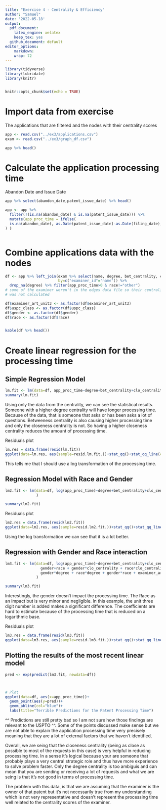 ```yaml
---
title: "Exercise 4 - Centrality & Efficiency"
author: "Samuel"
date: '2022-05-18'
output: 
  pdf_document: 
    latex_engine: xelatex
    keep_tex: yes
  github_document: default
editor_options: 
    markdown: 
    wrap: 72
---
```


```r
library(tidyverse)
library(lubridate)
library(knitr)


knitr::opts_chunk$set(echo = TRUE)
```



# Import data from exercise 
The applications that are filtered and the nodes with their centrality scores

```r
app <- read.csv("../ex3/applications.csv")
exam <- read.csv("../ex3/graph_df.csv")


```

```r
app %>% head()

```


# Calculate the application processing time

Abandon Date and Issue Date
```r
app %>% select(abandon_date,patent_issue_date) %>% head()
```

```r
app <- app %>% 
  filter(!(is.na(abandon_date) & is.na(patent_issue_date))) %>% 
  mutate(app_proc_time = ifelse(
  is.na(abandon_date), as.Date(patent_issue_date)-as.Date(filing_date), as.Date(abandon_date)-as.Date(filing_date)
) )



```

# Combine applications data with the nodes
```r
df <- app %>% left_join(exam %>% select(name, degree, bet_centrality, clo_centrality), 
                        by=c("examiner_id"="name")) %>% 
  drop_na(degree) %>% filter(app_proc_time>0 & race!="other")  
# some of the examiner weren't in the edges data file so their centrality
# was not calculated

df$examiner_art_unit3 <- as.factor(df$examiner_art_unit3)
df$uspc_class <- as.factor(df$uspc_class)
df$gender <- as.factor(df$gender)
df$race <- as.factor(df$race)


kable(df %>% head())

```


# Create linear regression for the processing time

## Simple Regression Model

```r
lm.fit <- lm(data=df, app_proc_time~degree+bet_centrality+clo_centrality)
summary(lm.fit)


```
Using only the data from the centrality, we can see the statistical results.
Someone with a higher degree centrality will have longer processing time.  
Because of the data, that is someone that asks or has been asks a lot of 
questions.  Betweeness centrality is also causing higher processing time and 
only the closeness centrality is not.  So having a higher closeness centrality
reduces the amount of processing time.


Residuals plot
```r
lm.res = data.frame(resid(lm.fit))
ggplot(data=lm.res, aes(sample=resid.lm.fit.))+stat_qq()+stat_qq_line(col="blue")

```
This tells me that I should use a log transformation of the processing time.




## Regression Model with Race and Gender

```r
lm2.fit <- lm(data=df, log(app_proc_time)~degree+bet_centrality+clo_centrality
              )

summary(lm2.fit)

```

Residuals plot
```r
lm2.res = data.frame(resid(lm2.fit))
ggplot(data=lm2.res, aes(sample=resid.lm2.fit.))+stat_qq()+stat_qq_line(col="blue")

```
Using the log transformation we can see that it is a lot better.



## Regression with Gender and Race interaction

```r
lm3.fit <- lm(data=df, log(app_proc_time)~degree+bet_centrality+clo_centrality+
                gender+race + gender*clo_centrality + race*clo_centrality+
                gender*degree + race*degree + gender*race + examiner_art_unit3
              )

summary(lm3.fit)
```
Interestingly, the gender doesn't impact the processing time.  The Race as an 
impact but is very minor and negligible.  In this example, the unit three digit
number is added makes a significant difference.
The coefficients are hard to estimate because of the processing time that is 
reduced on a logarithmic base.




Residuals plot
```r
lm3.res = data.frame(resid(lm3.fit))
ggplot(data=lm3.res, aes(sample=resid.lm3.fit.))+stat_qq()+stat_qq_line(col="blue")

```


## Plotting the results of the most recent linear model

```r
pred <- exp(predict(lm3.fit, newdata=df))



# Plot
ggplot(data=df, aes(x=app_proc_time))+
  geom_point(aes(y=pred))+
  geom_abline(col="blue")+
  labs(title="Terrible Predictions for the Patent Processing Time")

```

^^ Predictions are still pretty bad so I am not sure how those findings are 
relevant to the USPTO ^^.  Some of the points discussed make sense but we
are not able to explain the application processing time very precisely meaning
that they are a lot of external factors that we haven't identified.

Overall, we are seing that the closeness centrality (being as close as possible
to most of the requests in this case) is very helpful in reducing processing 
time.  In a sense it's logical because your are someone that probably plays a 
very central strategic role and thus have more experience to solve problem 
faster.  Only the degree centrality is too ambiguis and can mean that you are
sending or receiving a lot of requests and what we are seing is that it's not 
good in terms of processing time.

The problem with this data, is that we are assuming that the examiner is the 
owner of that patent but it's not necessarily true from my understanding which
is not very representative and doesn't represent the processing time well 
related to the centrality scores of the examiner.




